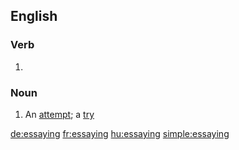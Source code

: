 ==English==

===Verb===
{{head|en|present participle}}

# {{present participle of|essay|lang=en|nocat=1}}

===Noun===
{{en-noun}}

# An [[attempt]]; a [[try]]

[[de:essaying]]
[[fr:essaying]]
[[hu:essaying]]
[[simple:essaying]]